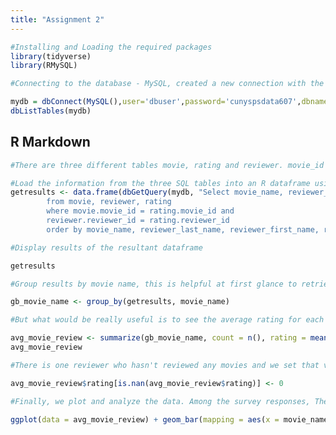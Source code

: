 ```yaml
---
title: "Assignment 2"
---
```


```r
#Installing and Loading the required packages
library(tidyverse)
library(RMySQL)

#Connecting to the database - MySQL, created a new connection with the Login Name: dbuser and Password: cunyspsdata607. This would be one way to share just this connection with relevant users

mydb = dbConnect(MySQL(),user='dbuser',password='cunyspsdata607',dbname='movies',host='localhost')
dbListTables(mydb)
```

## R Markdown
```r
#There are three different tables movie, rating and reviewer. movie_id is the primary key in the movie table, reviewer_id is the primary key in the reviewer table and rating_id is the primary key in the rating table. The rating table references movie_id and reviewer_id as foreign keys. 

#Load the information from the three SQL tables into an R dataframe using the select statement.
getresults <- data.frame(dbGetQuery(mydb, "Select movie_name, reviewer_last_name, reviewer_first_name, rating 
        from movie, reviewer, rating
        where movie.movie_id = rating.movie_id and
        reviewer.reviewer_id = rating.reviewer_id
        order by movie_name, reviewer_last_name, reviewer_first_name, rating"))

#Display results of the resultant dataframe

getresults

#Group results by movie name, this is helpful at first glance to retrieve ratings by reviewer for each movie.

gb_movie_name <- group_by(getresults, movie_name)

#But what would be really useful is to see the average rating for each movie...

avg_movie_review <- summarize(gb_movie_name, count = n(), rating = mean(round(rating), na.rm=TRUE))
avg_movie_review

#There is one reviewer who hasn't reviewed any movies and we set that value to 0.

avg_movie_review$rating[is.nan(avg_movie_review$rating)] <- 0

#Finally, we plot and analyze the data. Among the survey responses, The King's Speech had the highest rating while Almost Famous came a close second.

ggplot(data = avg_movie_review) + geom_bar(mapping = aes(x = movie_name, y = rating), stat = "identity")

```
